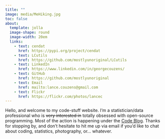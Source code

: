 ```yaml
---
title: ""
image: media/MeHiking.jpg
toc: false
about:
  template: jolla
  image-shape: round
  image-width: 20em
  links: 
    - text: cendat
      href: https://pypi.org/project/cendat
    - text: LCutils
      href: https://github.com/mostlyunoriginal/LCutils
    - text: LinkedIn
      href: https://www.linkedin.com/in/georgecouzens/
    - text: GitHub
      href: https://github.com/mostlyunoriginal
    - text: Email
      href: mailto:lance.couzens@gmail.com
    - text: Flickr
      href: https://flickr.com/photos/lancec
---
```


Hello, and welcome to my code-stuff website. I'm a statistician/data professional who is ~~very interested in~~ totally obsessed with open-source programming. Most of the action is happening under the [Code Blog](https://mostlyunoriginal.github.io/posts.html). Thanks for stopping by, and don't hesitate to hit me up via email if you'd like to chat about coding, statistics, photography, or... whatever.